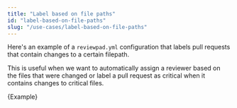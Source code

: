 ---
title: "Label based on file paths"
id: "label-based-on-file-paths"
slug: "/use-cases/label-based-on-file-paths"
---


Here's an example of a `reviewpad.yml` configuration that labels pull requests that contain changes to a certain filepath.

This is useful when we want to automatically assign a reviewer based on the files that were changed or label a pull request as critical when it contains changes to critical files.

<CodeBlock language="yml" title="reviewpad.yml">{Example}</CodeBlock>
